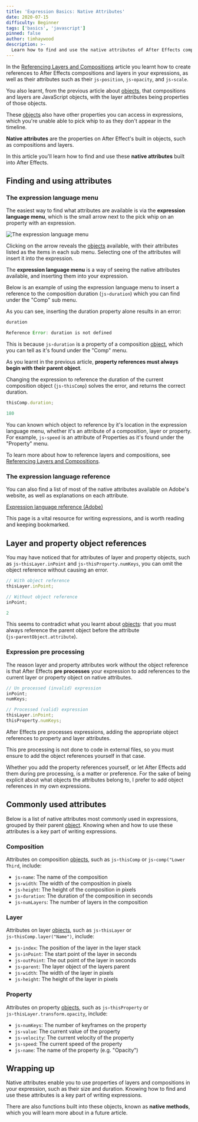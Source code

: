 ```yaml
---
title: 'Expression Basics: Native Attributes'
date: 2020-07-15
difficulty: Beginner
tags: ['basics', 'javascript']
pinned: false
author: timhaywood
description: >-
  Learn how to find and use the native attributes of After Effects compositions and layers.
---
```



In the [Referencing Layers and Compositions](/blog/basics-referance-layers) article you learnt how to create references to After Effects compositions and layers in your expressions, as well as their attributes such as their `js›position`, `js›opacity`, and `js›scale`.

You also learnt, from the previous article about [objects](/blog/basics-objects), that compositions and layers are JavaScript objects, with the layer attributes being properties of those objects.

These [objects](/blog/basics-objects) also have other properties you can access in expressions, which you're unable able to pick whip to as they don't appear in the timeline.

<Inform>

**Native attributes** are the properties on After Effect's built in objects, such as compositions and layers.

</Inform>

In this article you'll learn how to find and use these **native attributes** built into After Effects.

## Finding and using attributes

### The expression language menu

The easiest way to find what attributes are available is via the **expression language menu**, which is the small arrow next to the pick whip on an property with an expression.

![The expression language menu](expression-language-menu.png)

Clicking on the arrow reveals the [objects](/blog/basics-objects) available, with their attributes listed as the items in each sub menu. Selecting one of the attributes will insert it into the expression.

<Inform>

The **expression language menu** is a way of seeing the native attributes available, and inserting them into your expression.

</Inform>

Below is an example of using the expression language menu to insert a reference to the composition duration (`js›duration`) which you can find under the "Comp" sub menu.

<LocalVideo videoName="inserting-a-native-attribute" title="Inserting a reference to the composition duration using the expression language menu"/>

As you can see, inserting the duration property alone results in an error:

```js
duration
```

<Errorful>

```js
Reference Error: duration is not defined
```

</Errorful>

This is because `js›duration` is a property of a composition [object](/blog/basics-objects), which you can tell as it's found under the "Comp" menu.

As you learnt in the previous article, **property references must always begin with their parent object**.

Changing the expression to reference the duration of the current composition object (`js›thisComp`) solves the error, and returns the correct duration.

```js
thisComp.duration;
```

<Successful>

```js
180
```

</Successful>

You can known which object to reference by it's location in the expression language menu, whether it's an attribute of a composition, layer or property. For example, `js›speed` is an attribute of Properties as it's found under the "Property" menu.

<Note>

To learn more about how to reference layers and compositions, see [Referencing Layers and Compositions](/blog/basics-referance-layers).

</Note>


### The expression language reference

You can also find a list of most of the native attributes available on Adobe's website, as well as explanations on each attribute.

[Expression language reference (Adobe)](https://helpx.adobe.com/au/after-effects/using/expression-language-reference.html)

This page is a vital resource for writing expressions, and is worth reading and keeping bookmarked.

## Layer and property object references

You may have noticed that for attributes of layer and property objects, such as `js›thisLayer.inPoint` and `js›thisProperty.numKeys`, you can omit the object reference without causing an error.

```js
// With object reference
thisLayer.inPoint;

// Without object reference
inPoint;
```

<Successful>

```js
2
```

</Successful>

This seems to contradict what you learnt about [objects](/blog/basics-objects): that you must always reference the parent object before the attribute (`js›parentObject.attribute`).

### Expression pre processing

The reason layer and property attributes work without the object reference is that After Effects **pre processes** your expression to add references to the current layer or property object on native attributes.

```js
// Un processed (invalid) expression
inPoint;
numKeys;

// Processed (valid) expression
thisLayer.inPoint;
thisProperty.numKeys;
```

<Inform>

After Effects pre processes expressions, adding the appropriate object references to property and layer attributes.

</Inform>

This pre processing is not done to code in external files, so you must ensure to add the object references yourself in that case.

<Note>

Whether you add the property references yourself, or let After Effects add them during pre processing, is a matter or preference. For the sake of being explicit about what objects the attributes belong to, I prefer to add object references in my own expressions.

</Note>

## Commonly used attributes

Below is a list of native attributes most commonly used in expressions, grouped by their parent [object](/blog/basics-objects). Knowing when and how to use these attributes is a key part of writing expressions.

### Composition

Attributes on composition [objects](/blog/basics-objects), such as `js›thisComp` or `js›comp("Lower Third`, include:

- `js›name`: The name of the composition
- `js›width`: The width of the composition in pixels
- `js›height`: The height of the composition in pixels
- `js›duration`: The duration of the composition in seconds
- `js›numLayers`: The number of layers in the composition

### Layer

Attributes on layer [objects](/blog/basics-objects), such as `js›thisLayer` or `js›thisComp.layer("Name")`, include:

- `js›index`: The position of the layer in the layer stack
- `js›inPoint`: The start point of the layer in seconds
- `js›outPoint`: The out point of the layer in seconds
- `js›parent`: The layer object of the layers parent
- `js›width`: The width of the layer in pixels
- `js›height`: The height of the layer in pixels

### Property

Attributes on property [objects](/blog/basics-objects), such as `js›thisProperty` or `js›thisLayer.transform.opacity`, include:

- `js›numKeys`: The number of keyframes on the property
- `js›value`: The current value of the property
- `js›velocity`: The current velocity of the property
- `js›speed`: The current speed of the property
- `js›name`: The name of the property (e.g. "Opacity")

## Wrapping up

Native attributes enable you to use properties of layers and compositions in your expression, such as their size and duration. Knowing how to find and use these attributes is a key part of writing expressions.

There are also functions built into these objects, known as **native methods**, which you will learn more about in a future article.
